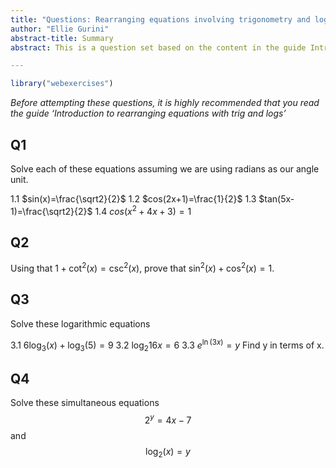 ---
title: "Questions: Rearranging equations involving trigonometry and logarithms"
author: "Ellie Gurini"
abstract-title: Summary
abstract: This is a question set based on the content in the guide Introduction to rearranging equations involving trigonometry and logarithms. It's intended to be completed after having read that, and there is an answer sheet to match this question set. Note that answers are vague, as questions are based off of examples in the guide.

---

```{r, setup, include = FALSE}
library("webexercises")
```

*Before attempting these questions, it is highly recommended that you read the guide 'Introduction to rearranging equations with trig and logs' *

## Q1 {-}

Solve each of these equations assuming we are using radians as our angle unit.

1.1 $sin(x)=\frac{\sqrt2}{2}$ 
1.2 $cos(2x+1)=\frac{1}{2}$
1.3 $tan(5x-1)=\frac{\sqrt2}{2}$
1.4 $cos(x^2+4x+3)=1$

## Q2 {-}

Using that $1+\cot^2(x)=\csc^2(x)$, prove that $\sin^2(x)+\cos^2(x)=1$.

## Q3 {-}

Solve these logarithmic equations

3.1 $6\log_3(x)+\log_3(5)=9$ 
3.2 $\log_2{16x}=6$ 
3.3 $e^{\ln(3x)}=y$ Find y in terms of x.

## Q4 {-}

Solve these simultaneous equations
$$2^y=4x-7$$
and $$\log_2(x)=y$$



